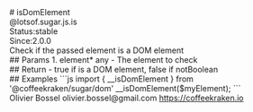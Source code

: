 <div class="docmap-mdx">
# isDomElement
<div class="_namespace">@lotsof.sugar.js.is</div>
<div class="_metas">
<div class="_status"><span class="_status-label">Status:</span><span class="_status-value -stable">stable</span></div>
<div class="_since"><span class="_since-label">Since:</span><span class="_since-value">2.0.0</span></div>
</div>
<div class="_description">
Check if the passed element is a DOM element
</div>
<div class="_params">
## Params
1. <span class="_name">element<span class="_required">*</span></span><span class="_default"></span> <span class="_type">any</span>
   - The element to check
</div>
<div class="_return">
## Return
- <span class="_description">true if is a DOM element, false if not</span><span class="_default"></span><span class="_type">Boolean</span>
</div>
<div class="_examples">
## Examples
```js
import { __isDomElement } from '@coffeekraken/sugar/dom'
__isDomElement($myElement);
```
</div>
<div class="_author">
<span class="_name">Olivier Bossel</span>
<span class="_email">olivier.bossel@gmail.com</span>
<a href="https://coffeekraken.io" target="_blank" class="_url">https://coffeekraken.io</a>
</div>
</div>